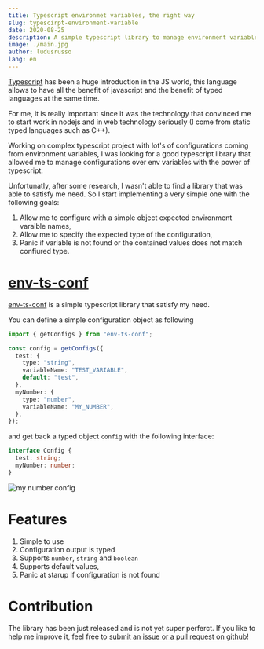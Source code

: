 ```yaml
---
title: Typescript environmet variables, the right way
slug: typescirpt-environment-variable
date: 2020-08-25
description: A simple typescript library to manage environment variables with static typing!
image: ./main.jpg
author: ludusrusso
lang: en
---
```


[Typescript](https://www.typescriptlang.org/) has been a huge introduction in the JS world, this language allows to have all the
benefit of javascript and the benefit of typed languages at the same time.

For me, it is really important since it was the technology that convinced me to
start work in nodejs and in web technology seriously (I come from static typed languages
such as C++).

Working on complex typescript project with lot's of configurations coming from
environment variables, I was looking for a good typescript library that allowed me
to manage configurations over env variables with the power of typescript.

Unfortunatly, after some research, I wasn't able to find a library that was able to
satisfy me need. So I start implementing a very simple one with the following goals:

1. Allow me to configure with a simple object expected environment varaible names,
2. Allow me to specify the expected type of the configuration,
3. Panic if variable is not found or the contained values does not match confiured type.

# [env-ts-conf](https://github.com/ludusrusso/env-ts-conf)

[env-ts-conf](https://github.com/ludusrusso/env-ts-conf) is a simple typescript library that
satisfy my need.

You can define a simple configuration object as following

```typescript
import { getConfigs } from "env-ts-conf";

const config = getConfigs({
  test: {
    type: "string",
    variableName: "TEST_VARIABLE",
    default: "test",
  },
  myNumber: {
    type: "number",
    variableName: "MY_NUMBER",
  },
});
```

and get back a typed object `config` with the following interface:

```typescript
interface Config {
  test: string;
  myNumber: number;
}
```

![my number config](./config.png)

# Features

1. Simple to use
2. Configuration output is typed
3. Supports `number`, `string` and `boolean`
4. Supports default values,
5. Panic at starup if configuration is not found

# Contribution

The library has been just released and is not yet super perferct. If you like
to help me improve it, feel free to [submit an issue or a pull request on github](https://github.com/ludusrusso/env-ts-conf)!
